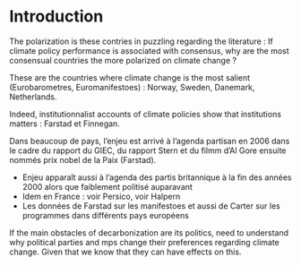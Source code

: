 
# Introduction






<!-- Question de recherche : drivers of issue evolution !-->


:::: {.content-hidden when-format="pdf"}
::: {.content-hidden when-format="html"}

The polarization is these contries in puzzling regarding the literature : If climate policy performance is associated with consensus, why are the most consensual countries the more polarized on climate change  ?

These are the countries where climate change is the most salient (Eurobarometres, Euromanifestoes) : Norway, Sweden, Danemark,  Netherlands. 

Indeed, institutionnalist accounts of climate policies show that institutions matters : Farstad et Finnegan. 

Dans beaucoup de pays, l'enjeu est arrivé à l'agenda partisan en 2006 dans le cadre du rapport du GIEC, du rapport Stern et du filmm d'Al Gore ensuite nommés prix nobel de la Paix (Farstad).

- Enjeu apparaît aussi à l'agenda des partis britannique à la fin des années 2000 alors que faiblement politisé auparavant
- Idem en France : voir Persico, voir Halpern
- Les données de Farstad sur les manifestoes et aussi de Carter sur les programmes dans différents pays européens

:::
::::



<!-- Why it is important !-->

:::: {.content-hidden when-format="pdf"}
::: {.content-hidden when-format="html"}

If the main obstacles of decarbonization are its politics, need to understand why political parties and mps change their preferences regarding climate change. Given that we know that they can have effects on this. 
:::
::::


